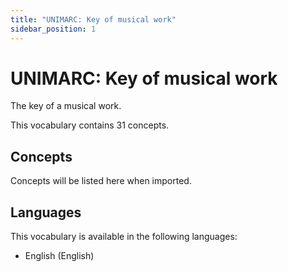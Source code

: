 ```yaml
---
title: "UNIMARC: Key of musical work"
sidebar_position: 1
---
```


# UNIMARC: Key of musical work

The key of a musical work.

This vocabulary contains 31 concepts.

## Concepts

Concepts will be listed here when imported.

## Languages

This vocabulary is available in the following languages:
- English (English)
